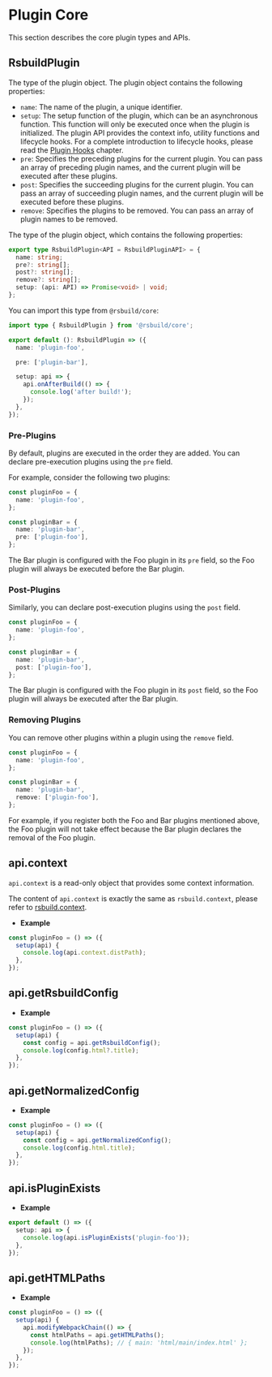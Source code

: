 # Plugin Core

This section describes the core plugin types and APIs.

## RsbuildPlugin

The type of the plugin object. The plugin object contains the following properties:

- `name`: The name of the plugin, a unique identifier.
- `setup`: The setup function of the plugin, which can be an asynchronous function. This function will only be executed once when the plugin is initialized. The plugin API provides the context info, utility functions and lifecycle hooks. For a complete introduction to lifecycle hooks, please read the [Plugin Hooks](/plugins/dev/hooks) chapter.
- `pre`: Specifies the preceding plugins for the current plugin. You can pass an array of preceding plugin names, and the current plugin will be executed after these plugins.
- `post`: Specifies the succeeding plugins for the current plugin. You can pass an array of succeeding plugin names, and the current plugin will be executed before these plugins.
- `remove`: Specifies the plugins to be removed. You can pass an array of plugin names to be removed.

The type of the plugin object, which contains the following properties:

```ts
export type RsbuildPlugin<API = RsbuildPluginAPI> = {
  name: string;
  pre?: string[];
  post?: string[];
  remove?: string[];
  setup: (api: API) => Promise<void> | void;
};
```

You can import this type from `@rsbuild/core`:

```ts
import type { RsbuildPlugin } from '@rsbuild/core';

export default (): RsbuildPlugin => ({
  name: 'plugin-foo',

  pre: ['plugin-bar'],

  setup: api => {
    api.onAfterBuild(() => {
      console.log('after build!');
    });
  },
});
```

### Pre-Plugins

By default, plugins are executed in the order they are added. You can declare pre-execution plugins using the `pre` field.

For example, consider the following two plugins:

```ts
const pluginFoo = {
  name: 'plugin-foo',
};

const pluginBar = {
  name: 'plugin-bar',
  pre: ['plugin-foo'],
};
```

The Bar plugin is configured with the Foo plugin in its `pre` field, so the Foo plugin will always be executed before the Bar plugin.

### Post-Plugins

Similarly, you can declare post-execution plugins using the `post` field.

```ts
const pluginFoo = {
  name: 'plugin-foo',
};

const pluginBar = {
  name: 'plugin-bar',
  post: ['plugin-foo'],
};
```

The Bar plugin is configured with the Foo plugin in its `post` field, so the Foo plugin will always be executed after the Bar plugin.

### Removing Plugins

You can remove other plugins within a plugin using the `remove` field.

```ts
const pluginFoo = {
  name: 'plugin-foo',
};

const pluginBar = {
  name: 'plugin-bar',
  remove: ['plugin-foo'],
};
```

For example, if you register both the Foo and Bar plugins mentioned above, the Foo plugin will not take effect because the Bar plugin declares the removal of the Foo plugin.

## api.context

`api.context` is a read-only object that provides some context information.

The content of `api.context` is exactly the same as `rsbuild.context`, please refer to [rsbuild.context](/api/javascript-api/instance.html#rsbuild-context).

- **Example**

```ts
const pluginFoo = () => ({
  setup(api) {
    console.log(api.context.distPath);
  },
});
```

## api.getRsbuildConfig


<GetRsbuildConfig />

- **Example**

```ts
const pluginFoo = () => ({
  setup(api) {
    const config = api.getRsbuildConfig();
    console.log(config.html?.title);
  },
});
```

## api.getNormalizedConfig


<GetNormalizedConfig />

- **Example**

```ts
const pluginFoo = () => ({
  setup(api) {
    const config = api.getNormalizedConfig();
    console.log(config.html.title);
  },
});
```

## api.isPluginExists


<IsPluginExists />

- **Example**

```ts
export default () => ({
  setup: api => {
    console.log(api.isPluginExists('plugin-foo'));
  },
});
```

## api.getHTMLPaths


<GetHTMLPaths />

- **Example**

```ts
const pluginFoo = () => ({
  setup(api) {
    api.modifyWebpackChain(() => {
      const htmlPaths = api.getHTMLPaths();
      console.log(htmlPaths); // { main: 'html/main/index.html' };
    });
  },
});
```
